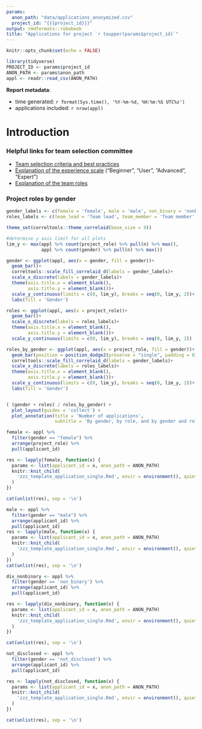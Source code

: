 ```yaml
---
params:
  anon_path: "data/applications_anonymized.csv"
  project_id: "{{{project_id}}}"
output: rmdformats::robobook
title: "Applications for project `r toupper(params$project_id)`"
---
```

<!-- THIS FILE IS NOT SUPPOSED TO BE KNITTED DIRECTLY
    INSTEAD IT IS KNIT FROM 01_preparte_team_selection.R
    IF YOU WANT TO KNIT THIS BY HAND, SET THE PARAMETERS ACCORDINGLY
-->

```r
knitr::opts_chunk$set(echo = FALSE)
```

```r
library(tidyverse)
PROJECT_ID <- params$project_id
ANON_PATH <- params$anon_path
appl <- readr::read_csv(ANON_PATH)
```

**Report metadata**:

- time generated: `r format(Sys.time(), '%Y-%m-%d, %H:%m:%S UTC%z')`
- applications included: `r nrow(appl)`

# Introduction
### Helpful links for team selection committee
- [Team selection criteria and best practices](https://docs.correlaid.org/project-manual/project-coordinators/ideation-finding-a-team#team-selection-call)
- [Explanation of the experience scale](https://docs.correlaid.org/project-manual/data4good-projects#experience-scale) ("Beginner", "User", "Advanced", "Expert") 
- [Explanation of the team roles](https://docs.correlaid.org/project-manual/data4good-projects#which-project-role)

### Project roles by gender
```r
gender_labels <- c(female = 'female', male = 'male', non_binary = 'nonbinary', not_disclosed = 'not disclosed')
roles_labels <- c(team_lead = 'Team lead', team_member = 'Team member', team_trainee = 'Team trainee')

theme_set(correltools::theme_correlaid(base_size = 9))

#determine y axis limit for all plots
lim_y <- max(appl %>% count(project_role) %>% pull(n) %>% max(),
             appl %>% count(gender) %>% pull(n) %>% max())

gender <- ggplot(appl, aes(x = gender, fill = gender))+
  geom_bar()+
  correltools::scale_fill_correlaid_d(labels = gender_labels)+
  scale_x_discrete(labels = gender_labels)+
  theme(axis.title.x = element_blank(),
        axis.title.y = element_blank())+
  scale_y_continuous(limits = c(0, lim_y), breaks = seq(0, lim_y, 2))+
  labs(fill = 'Gender')

roles <- ggplot(appl, aes(x = project_role))+
  geom_bar()+
  scale_x_discrete(labels = roles_labels)+
  theme(axis.title.x = element_blank(),
        axis.title.y = element_blank())+
  scale_y_continuous(limits = c(0, lim_y), breaks = seq(0, lim_y, 2))

roles_by_gender <- ggplot(appl, aes(x = project_role, fill = gender))+
  geom_bar(position = position_dodge2(preserve = "single", padding = 0))+
  correltools::scale_fill_correlaid_d(labels = gender_labels)+
  scale_x_discrete(labels = roles_labels)+
  theme(axis.title.x = element_blank(),
        axis.title.y = element_blank())+
  scale_y_continuous(limits = c(0, lim_y), breaks = seq(0, lim_y, 2))+
  labs(fill = 'Gender')


( (gender + roles) / roles_by_gender) +
  plot_layout(guides = 'collect') +
  plot_annotation(title = 'Number of applications',
                  subtitle = 'By gender, by role, and by gender and role')
```

```r
female <- appl %>% 
  filter(gender == "female") %>% 
  arrange(project_role) %>% 
  pull(applicant_id)

res <- lapply(female, function(x) {
  params <- list(applicant_id = x, anon_path = ANON_PATH)
  knitr::knit_child(
    'zzz_template_application_single.Rmd', envir = environment(), quiet = TRUE
  )
})

cat(unlist(res), sep = '\n')
```


```r
male <- appl %>% 
  filter(gender == "male") %>% 
  arrange(applicant_id) %>% 
  pull(applicant_id)
res <- lapply(male, function(x) {
  params <- list(applicant_id = x, anon_path = ANON_PATH)
  knitr::knit_child(
    'zzz_template_application_single.Rmd', envir = environment(), quiet = TRUE
  )
})
cat(unlist(res), sep = '\n')
```

```r
div_nonbinary <- appl %>% 
  filter(gender == 'non_binary') %>% 
  arrange(applicant_id) %>% 
  pull(applicant_id)

res <- lapply(div_nonbinary, function(x) {
  params <- list(applicant_id = x, anon_path = ANON_PATH)
  knitr::knit_child(
    'zzz_template_application_single.Rmd', envir = environment(), quiet = TRUE
  )
})

cat(unlist(res), sep = '\n')
```

```r
not_disclosed <- appl %>% 
  filter(gender == 'not_disclosed') %>% 
  arrange(applicant_id) %>% 
  pull(applicant_id)

res <- lapply(not_disclosed, function(x) {
  params <- list(applicant_id = x, anon_path = ANON_PATH)
  knitr::knit_child(
    'zzz_template_application_single.Rmd', envir = environment(), quiet = TRUE
  )
})

cat(unlist(res), sep = '\n')
```

